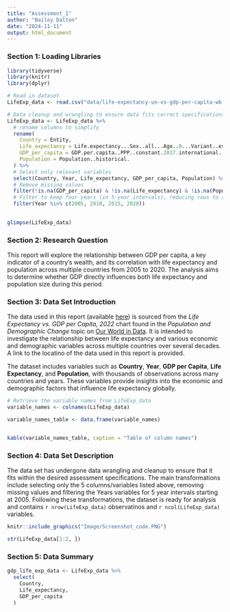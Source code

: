 ```yaml
---
title: "Assessment_1"
author: "Bailey Dalton"
date: "2024-11-11"
output: html_document
---
```


### Section 1: Loading Libraries

```r
library(tidyverse)
library(knitr)
library(dplyr)
```

```r

# Read in dataset 
LifeExp_data <- read.csv("data/life-expectancy-un-vs-gdp-per-capita-wb.csv")

# Data cleanup and wrangling to ensure data fits correct specifications for assessment 1
LifeExp_data <- LifeExp_data %>%
  # rename columns to simplify
  rename(
    Country = Entity,
    Life_expectancy = Life.expectancy...Sex..all...Age..0...Variant..estimates,
    GDP_per_capita = GDP.per.capita..PPP..constant.2017.international...,
    Population = Population..historical.
  ) %>% 
  # Select only relevant variables 
  select(Country, Year, Life_expectancy, GDP_per_capita, Population) %>% 
  # Remove missing values 
  filter(!is.na(GDP_per_capita) & !is.na(Life_expectancy) & !is.na(Population)) %>% 
  # Filter to keep four years (in 5-year intervals), reducing rows to < 1000
  filter(Year %in% c(2005, 2010, 2015, 2020))
  

glimpse(LifeExp_data)
```


### Section 2: Research Question 

This report will explore the relationship between GDP per capita, a key indicator of a country's wealth, and its correlation with life expectancy and population across multiple countries from 2005 to 2020. The analysis aims to determine whether GDP directly influences both life expectancy and population size during this period.


### Section 3: Data Set Introduction

The data used in this report (available [here](https://ourworldindata.org/life-expectancy)) is sourced from the _Life Expectancy vs. GDP per Capita, 2022_ chart found in the _Population and Demographic Change_ topic on [Our World in Data](https://ourworldindata.org/). It is intended to investigate the relationship between life expectancy and various economic and demographic variables across multiple countries over several decades. A link to the locatino of the data used in this report is provided. 

The dataset includes variables such as **Country**, **Year**, **GDP per Capita**, **Life Expectancy**, and **Population**, with thousands of observations across many countries and years. These variables provide insights into the economic and demographic factors that influence life expectancy globally.

```r

# Retrieve the variable names from LifeExp_data
variable_names <- colnames(LifeExp_data)

variable_names_table <- data.frame(variable_names)


kable(variable_names_table, caption = "Table of column names")
```


### Section 4: Data Set Description 


The data set has undergone data wrangling and cleanup to ensure that it fits within the desired assessment specifications. The main transformations include selecting only the 5 columns/variables listed above, removing missing values and filtering the Years variables for 5 year intervals starting at 2005. Following these transformations, the dataset is ready for analysis and contains `r nrow(LifeExp_data)` observatinos and `r ncol(LifeExp_data)` variables. 

```r
knitr::include_graphics("Image/Screenshot_code.PNG")
```

```r
str(LifeExp_data[1:2, ])
```

### Section 5: Data Summary

```r
gdp_life_exp_data <- LifeExp_data %>% 
  select(
    Country, 
    Life_expectancy, 
    GDP_per_capita
  )
```





